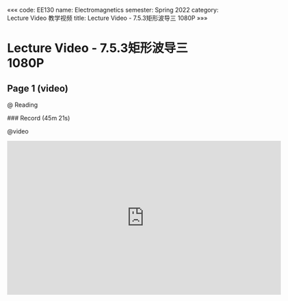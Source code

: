 «««
code: EE130
name: Electromagnetics
semester: Spring 2022
category: Lecture Video 教学视频
title: Lecture Video - 7.5.3矩形波导三 1080P
»»»

# Lecture Video - 7.5.3矩形波导三 1080P

## Page 1 (video)

@ Reading

<div class="markdown-body">
### Record (45m 21s)
</div>

@video

<iframe src="https://sbbrisk.com/e/fcrq721lqj6c.html" frameborder=0 marginwidth=0 marginheight=0 scrolling=no width=640 height=360 allowfullscreen></iframe>
